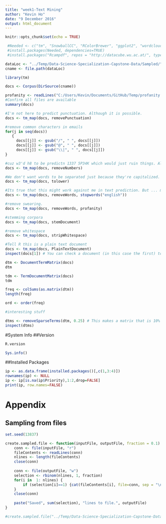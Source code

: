 ---
title: "week1-Text Mining"
author: "Kevin Ho"
date: "9 December 2016"
output: html_document
---

```{r knitr setup, include=FALSE}
knitr::opts_chunk$set(echo = TRUE)
```


```{r loadpackages}
 #Needed <- c("tm", "SnowballCC", "RColorBrewer", "ggplot2", "wordcloud", "biclust", "cluster", "igraph", "fpc")   
 #install.packages(Needed, dependencies=TRUE)   
 #install.packages("Rcampdf", repos = "http://datacube.wu.ac.at/", type = "source")    
```

```{r setvariables}
dataLoc <- "../Temp/Data-Science-Specialization-Capstone-Data/Sampled/"
cname <- file.path(dataLoc)   
```


```{r loaddata}
library(tm)   

docs <- Corpus(DirSource(cname))   

profanity <- readLines("C:/Users/Kevin/Documents/GitHub/Temp/profanity.txt")
#Confirm all files are available
summary(docs)   
```

```{r preprocessing}
#I'm not here to predict punctuation. Although it is possible.
docs <- tm_map(docs, removePunctuation) 

#remove common characters in emails
for(j in seq(docs))   
   {   
     docs[[j]] <- gsub("/", " ", docs[[j]])   
     docs[[j]] <- gsub("@", " ", docs[[j]])   
     docs[[j]] <- gsub("\\|", " ", docs[[j]])   
}   

#cuz w3'd h8 to be predictn 1337 5P34K which would just ruin things. Also it kinda forces language to drift slower. More inertia.
docs <- tm_map(docs, removeNumbers)   

#We don't want words to be separated just because they're capitalized. Although the 'US' (America) becoming 'us' is a problem
docs <- tm_map(docs, tolower)   

#Its true that this might work against me in text prediction. But ... meh I can take this out later. It'll be better for context analysis
docs <- tm_map(docs, removeWords, stopwords("english")) 

#remove swearing. 
docs <- tm_map(docs, removeWords, profanity)   

#stemming corpora
docs <- tm_map(docs, stemDocument) 

#remove whitespace
docs <- tm_map(docs, stripWhitespace)  

#Tell R this is a plain text document
docs <- tm_map(docs, PlainTextDocument)   
inspect(docs[1]) # You can check a document (in this case the first) to see if it worked.  
```


```{r staging}
dtm <- DocumentTermMatrix(docs)   
dtm

tdm <- TermDocumentMatrix(docs)   
tdm   

```

```{r exploringData}
freq <- colSums(as.matrix(dtm))   
length(freq)

ord <- order(freq)   
```

```{r}
#interesting stuff

dtms <- removeSparseTerms(dtm, 0.25) # This makes a matrix that is 10% empty space, maximum.   
inspect(dtms)
```
#System Info
##Version
```{r sysinfo}
R.version

Sys.info()
```

##Installed Packages
```{r installedpackages, echo = FALSE}
ip <- as.data.frame(installed.packages()[,c(1,3:4)])
rownames(ip) <- NULL
ip <- ip[is.na(ip$Priority),1:2,drop=FALSE]
print(ip, row.names=FALSE)
```

# Appendix
## Sampling from files
```{r sampling, eval= FALSE}

set.seed(13837)

create.sampled.file <- function(inputFile, outputFile, fraction = 0.1) {
    conn <- file(inputFile, "r")
    fileContents <- readLines(conn)
    nlines <- length(fileContents)
    close(conn)
    
    conn <- file(outputFile, "w")
    selection <- rbinom(nlines, 1, fraction)
    for(i in  1: nlines) {
        if (selection[i]==1) {cat(fileContents[i], file=conn, sep = "\n")}
    }
    close(conn)
    
    paste("Saved", sum(selection), "lines to file.", outputFile)
}

#create.sampled.file("../Temp/Data-Science-Specialization-Capstone-Data/en_US.news.txt","../Temp/Data-Science-Specialization-Capstone-Data/Sampled/en_US.news_Sampled.txt", fraction = 0.001)

```
